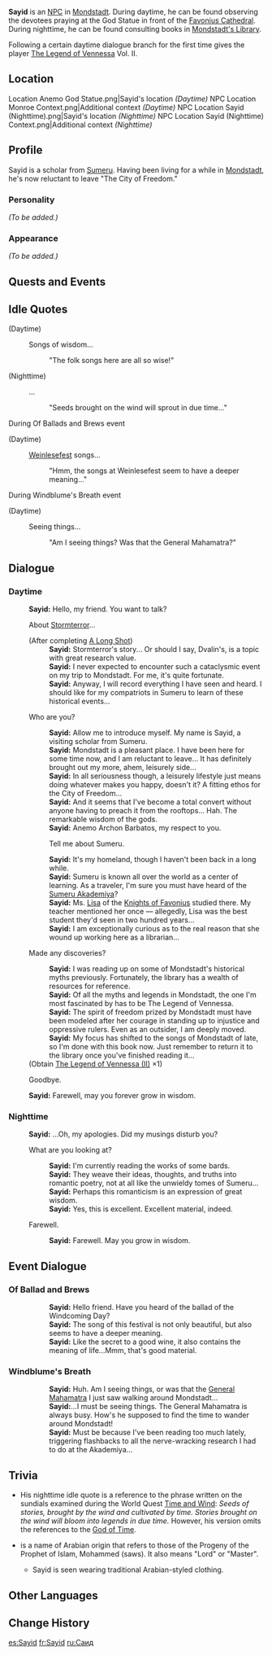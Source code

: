 {{Meta
<!-- REMOVE THIS TEMPLATE AFTER ADDING MISSING INFO -->
|missing_NPC_profile  = yes
}}
{{Character Infobox
|image            = NPC Sayid.png
|region           = Mondstadt
|region2          = Sumeru
|title            = Traveling Scholar
|dialoguereward   = {{Card|The Legend of Vennessa|vol=2}}
|type             = NPC
}}
'''Sayid''' is an [[NPC]] in [[Mondstadt]]. During daytime, he can be found observing the devotees praying at the God Statue in front of the [[Favonius Cathedral]]. During nighttime, he can be found consulting books in [[Mondstadt's Library]].

Following a certain daytime dialogue branch for the first time gives the player [[The Legend of Vennessa]] Vol. II.

==Location==
<gallery>
Location Anemo God Statue.png|Sayid's location ''(Daytime)''
NPC Location Monroe Context.png|Additional context ''(Daytime)'' <!--good enough context to use-->
NPC Location Sayid (Nighttime).png|Sayid's location ''(Nighttime)''
NPC Location Sayid (Nighttime) Context.png|Additional context ''(Nighttime)''
</gallery>

==Profile==
<!-- detailed story/lore information goes here -->
Sayid is a scholar from [[Sumeru]]. Having been living for a while in [[Mondstadt]], he's now reluctant to leave "The City of Freedom."

===Personality===
''(To be added.)''

===Appearance===
''(To be added.)''

==Quests and Events==
{{Quests and Events}}

==Idle Quotes==
{{Dialogue start}}
;(Daytime)
: {{DIcon|Idle}} Songs of wisdom...
:: {{A|VO Sayid 01.ogg}} "The folk songs here are all so wise!"

;(Nighttime)
: {{DIcon|Idle}} ...
:: {{A|VO Sayid 02.ogg}} "Seeds brought on the wind will sprout in due time..."
{{Dialogue end}}

; During Of Ballads and Brews event
{{Dialogue start}}
;(Daytime)
: {{DIcon|Idle}} [[Weinlesefest]] songs...
:: {{A|VO Sayid Of Ballads and Brews 01.ogg}} "Hmm, the songs at Weinlesefest seem to have a deeper meaning..."
{{Dialogue end}}

; During Windblume's Breath event
{{Dialogue start}}
;(Daytime)
: {{DIcon|Idle}} Seeing things...
:: {{tx}} "Am I seeing things? Was that the General Mahamatra?"
{{Dialogue end}}

==Dialogue==
{{Dialogue start}}
===Daytime===
:'''Sayid:''' Hello, my friend. You want to talk?
:{{DIcon}} About [[Dvalin|Stormterror]]...
:;(After completing [[A Long Shot]])
::'''Sayid:''' Stormterror's story... Or should I say, Dvalin's, is a topic with great research value.
::'''Sayid:''' I never expected to encounter such a cataclysmic event on my trip to Mondstadt. For me, it's quite fortunate.
::'''Sayid:''' Anyway, I will record everything I have seen and heard. I should like for my compatriots in Sumeru to learn of these historical events...
:{{DIcon}} Who are you?
::'''Sayid:''' Allow me to introduce myself. My name is Sayid, a visiting scholar from Sumeru.
::'''Sayid:''' Mondstadt is a pleasant place. I have been here for some time now, and I am reluctant to leave... It has definitely brought out my more, ahem, leisurely side...
::'''Sayid:''' In all seriousness though, a leisurely lifestyle just means doing whatever makes you happy, doesn't it? A fitting ethos for the City of Freedom...
::'''Sayid:''' And it seems that I've become a total convert without anyone having to preach it from the rooftops... Hah. The remarkable wisdom of the gods.
::'''Sayid:''' Anemo Archon Barbatos, my respect to you.
::{{DIcon}} Tell me about Sumeru.
::'''Sayid:''' It's my homeland, though I haven't been back in a long while.
::'''Sayid:''' Sumeru is known all over the world as a center of learning. As a traveler, I'm sure you must have heard of the [[Sumeru Akademiya]]?
::'''Sayid:''' Ms. [[Lisa]] of the [[Knights of Favonius]] studied there. My teacher mentioned her once &mdash; allegedly, Lisa was the best student they'd seen in two hundred years...
::'''Sayid:''' I am exceptionally curious as to the real reason that she wound up working here as a librarian...
:{{DIcon|Reward}} Made any discoveries?
::'''Sayid:''' I was reading up on some of Mondstadt's historical myths previously. Fortunately, the library has a wealth of resources for reference.
::'''Sayid:''' Of all the myths and legends in Mondstadt, the one I'm most fascinated by has to be The Legend of Vennessa.
::'''Sayid:''' The spirit of freedom prized by Mondstadt must have been modeled after her courage in standing up to injustice and oppressive rulers. Even as an outsider, I am deeply moved.
::'''Sayid:''' My focus has shifted to the songs of Mondstadt of late, so I'm done with this book now. Just remember to return it to the library once you've finished reading it...
:;(Obtain [[The Legend of Vennessa (II)]] ×1)
:{{DIcon}} Goodbye.
:'''Sayid:''' Farewell, may you forever grow in wisdom.

===Nighttime===
:'''Sayid:''' ...Oh, my apologies. Did my musings disturb you?
:{{DIcon}} What are you looking at?
::'''Sayid:''' I'm currently reading the works of some bards.
::'''Sayid:''' They weave their ideas, thoughts, and truths into romantic poetry, not at all like the unwieldy tomes of Sumeru...
::'''Sayid:''' Perhaps this romanticism is an expression of great wisdom.
::'''Sayid:''' Yes, this is excellent. Excellent material, indeed.
:{{DIcon}} Farewell.
::'''Sayid:''' Farewell. May you grow in wisdom.

==Event Dialogue==
===Of Ballad and Brews===
::'''Sayid:''' Hello friend. Have you heard of the ballad of the Windcoming Day?
::'''Sayid:''' The song of this festival is not only beautiful, but also seems to have a deeper meaning.
::'''Sayid:''' Like the secret to a good wine, it also contains the meaning of life...Mmm, that's good material.
{{Dialogue end}}

===Windblume's Breath===
::'''Sayid:''' Huh. Am I seeing things, or was that the [[Cyno|General Mahamatra]] I just saw walking around Mondstadt...
::'''Sayid:'''...I must be seeing things. The General Mahamatra is always busy. How's he supposed to find the time to wander around Mondstadt!
::'''Sayid:''' Must be because I've been reading too much lately, triggering flashbacks to all the nerve-wracking research I had to do at the Akademiya...

==Trivia==
*His nighttime idle quote is a reference to the phrase written on the sundials examined during the World Quest [[Time and Wind]]: ''Seeds of stories, brought by the wind and cultivated by time. Stories brought on the wind will bloom into legends in due time.'' However, his version omits the references to the [[God of Time]].
*{{Lang|{{w|Sayyid_(name)|Sayid}}|ar=سيد|ar_rm=Syid}} is a name of Arabian origin that refers to those of the Progeny of the Prophet of Islam, Mohammed (saws). It also means "Lord" or "Master".
**Sayid is seen wearing traditional Arabian-styled clothing.

==Other Languages==
{{Other Languages
|default_hidden = 1
|en      = Sayid
|zhs     = 萨义德
|zhs_rm  = Sàyìdé
|zht     = 薩伊德
|zht_rm  = Sàyīdé
|ja      = サイード
|ja_rm   = Saiido
|ko      = 사이드
|ko_rm   = Sa'ideu
|es      = Sayid
|fr      = Sayid
|ru      = Саид
|th      = Sayid
|vi      = Sayid
|de      = Sayid
|id      = Sayid
|pt      = Sayid
|tr      = Sayid
|it      = Sayid
}}

==Change History==
{{Change History|1.0}}

[[es:Sayid]]
[[fr:Sayid]]
[[ru:Саид]]